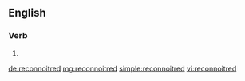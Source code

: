 ==English==

===Verb===
{{head|en|verb form}}

# {{en-past of|reconnoitre}}

[[de:reconnoitred]]
[[mg:reconnoitred]]
[[simple:reconnoitred]]
[[vi:reconnoitred]]